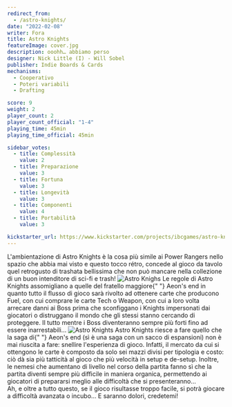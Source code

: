 ```yaml
---
redirect_from:
  - /astro-knights/
date: "2022-02-08"
writer: Fora
title: Astro Knights
featureImage: cover.jpg
description: ooohh… abbiamo perso
designer: Nick Little (I) - Will Sobel
publisher: Indie Boards & Cards
mechanisms:
  - Cooperativo
  - Poteri variabili
  - Drafting

score: 9
weight: 2
player_count: 2
player_count_official: "1-4"
playing_time: 45min
playing_time_official: 45min

sidebar_votes:
  - title: Complessità
    value: 2
  - title: Preparazione
    value: 3
  - title: Fortuna
    value: 3
  - title: Longevità
    value: 3
  - title: Componenti
    value: 4
  - title: Portabilità
    value: 3

kickstarter_url: https://www.kickstarter.com/projects/ibcgames/astro-knights
---
```


<Setting>
  L'ambientazione di Astro Knights è la cosa più simile ai Power Rangers nello
  spazio che abbia mai visto e questo tocco rétro, concede al gioco da tavolo
  quel retrogusto di trashata bellissima che non può mancare nella collezione di
  un buon intenditore di sci-fi e trash!
</Setting>

<img src="./game1.jpg" alt="Astro Knighs" />

<Rules>
  Le regole di Astro Knights assomigliano a quelle del fratello maggiore{" "}
  <Link to="/aeon-s-end/">Aeon's end</Link> in quanto tutto il flusso di gioco
  sarà rivolto ad ottenere carte che producono Fuel, con cui comprare le carte
  Tech o Weapon, con cui a loro volta arrecare danni ai Boss prima che
  sconfiggano i Knights impersonati dai giocatori o distruggano il mondo che gli
  stessi stanno cercando di proteggere. Il tutto mentre i Boss diventeranno
  sempre più forti fino ad essere inarrestabili…
</Rules>

<img src="./game2.jpg" alt="Astro Knights " />

<Feedback>
  Astro Knights riesce a fare quello che la saga di{" "}
  <Link to="/aeon-s-end/">Aeon's end</Link> (sì è una saga con un sacco di
  espansioni) non è mai riuscita a fare: snellire l'esperienza di gioco.
  Infatti, il mercato da cui si ottengono le carte è composto da solo sei mazzi
  divisi per tipologia e costo: ciò dà sia più tatticità al gioco che più
  velocità in setup e de-setup. Inoltre, le nemesi che aumentano di livello nel
  corso della partita fanno sì che la partita diventi sempre più difficile in
  maniera organica, permettendo ai giocatori di prepararsi meglio alle
  difficoltà che si presenteranno…
  <br />
  Ah, e oltre a tutto questo, se il gioco risultasse troppo facile, si potrà
  giocare a difficoltà avanzata o incubo… E saranno dolori, credetemi!
</Feedback>

<Instagram id="CZtlH1tjC94" />
